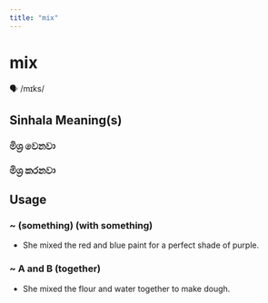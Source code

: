```yaml
---
title: "mix"
---
```


# mix

🗣️ /mɪks/

## Sinhala Meaning(s)

### මිශ්‍ර වෙනවා
### මිශ්‍ර කරනවා

## Usage

### ~ (something) (with something)

- She mixed the red and blue paint for a perfect shade of purple.


### ~ A and B (together)

- She mixed the flour and water together to make dough.

